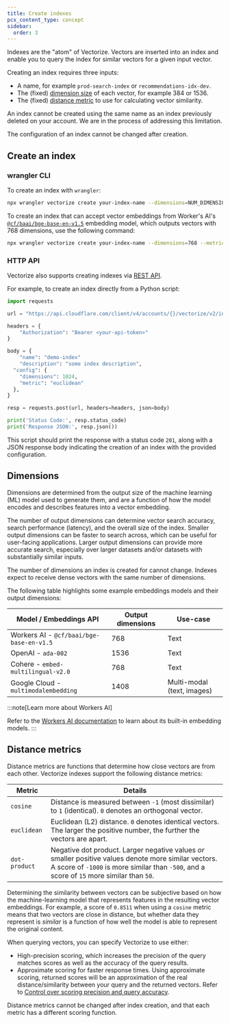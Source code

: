 ```yaml
---
title: Create indexes
pcx_content_type: concept
sidebar:
  order: 3
---
```



Indexes are the "atom" of Vectorize. Vectors are inserted into an index and enable you to query the index for similar vectors for a given input vector.

Creating an index requires three inputs:

- A name, for example `prod-search-index` or `recommendations-idx-dev`.
- The (fixed) [dimension size](#dimensions) of each vector, for example 384 or 1536.
- The (fixed) [distance metric](#distance-metrics) to use for calculating vector similarity.

An index cannot be created using the same name as an index previously deleted on your account. We are in the process of addressing this limitation.

The configuration of an index cannot be changed after creation.

## Create an index

### wrangler CLI

<Render file="vectorize-wrangler-version" />

<Render file="vectorize-legacy" />

To create an index with `wrangler`:

```sh
npx wrangler vectorize create your-index-name --dimensions=NUM_DIMENSIONS --metric=SELECTED_METRIC
```

To create an index that can accept vector embeddings from Worker's AI's [`@cf/baai/bge-base-en-v1.5`](/workers-ai/models/#text-embeddings) embedding model, which outputs vectors with 768 dimensions, use the following command:

```sh
npx wrangler vectorize create your-index-name --dimensions=768 --metric=cosine
```

### HTTP API

Vectorize also supports creating indexes via [REST API](/api/resources/vectorize/subresources/indexes/methods/create/).

For example, to create an index directly from a Python script:

```py
import requests

url = "https://api.cloudflare.com/client/v4/accounts/{}/vectorize/v2/indexes".format("your-account-id")

headers = {
    "Authorization": "Bearer <your-api-token>"
}

body = {
	"name": "demo-index"
	"description": "some index description",
  "config": {
    "dimensions": 1024,
    "metric": "euclidean"
  },
}

resp = requests.post(url, headers=headers, json=body)

print('Status Code:', resp.status_code)
print('Response JSON:', resp.json())
```

This script should print the response with a status code `201`, along with a JSON response body indicating the creation of an index with the provided configuration.

## Dimensions

Dimensions are determined from the output size of the machine learning (ML) model used to generate them, and are a function of how the model encodes and describes features into a vector embedding.

The number of output dimensions can determine vector search accuracy, search performance (latency), and the overall size of the index. Smaller output dimensions can be faster to search across, which can be useful for user-facing applications. Larger output dimensions can provide more accurate search, especially over larger datasets and/or datasets with substantially similar inputs.

The number of dimensions an index is created for cannot change. Indexes expect to receive dense vectors with the same number of dimensions.

The following table highlights some example embeddings models and their output dimensions:

| Model / Embeddings API                   | Output dimensions | Use-case                   |
| ---------------------------------------- | ----------------- | -------------------------- |
| Workers AI - `@cf/baai/bge-base-en-v1.5` | 768               | Text                       |
| OpenAI - `ada-002`                       | 1536              | Text                       |
| Cohere - `embed-multilingual-v2.0`       | 768               | Text                       |
| Google Cloud - `multimodalembedding`     | 1408              | Multi-modal (text, images) |

:::note[Learn more about Workers AI]

Refer to the [Workers AI documentation](/workers-ai/models/#text-embeddings) to learn about its built-in embedding models.
:::

## Distance metrics

Distance metrics are functions that determine how close vectors are from each other. Vectorize indexes support the following distance metrics:

| Metric        | Details                                                                                                                                                                                            |
| ------------- | -------------------------------------------------------------------------------------------------------------------------------------------------------------------------------------------------- |
| `cosine`      | Distance is measured between `-1` (most dissimilar) to `1` (identical). `0` denotes an orthogonal vector.                                                                                          |
| `euclidean`   | Euclidean (L2) distance. `0` denotes identical vectors. The larger the positive number, the further the vectors are apart.                                                                         |
| `dot-product` | Negative dot product. Larger negative values _or_ smaller positive values denote more similar vectors. A score of `-1000` is more similar than `-500`, and a score of `15` more similar than `50`. |

Determining the similarity between vectors can be subjective based on how the machine-learning model that represents features in the resulting vector embeddings. For example, a score of `0.8511` when using a `cosine` metric means that two vectors are close in distance, but whether data they represent is _similar_ is a function of how well the model is able to represent the original content.

When querying vectors, you can specify Vectorize to use either:

- High-precision scoring, which increases the precision of the query matches scores as well as the accuracy of the query results.
- Approximate scoring for faster response times. Using approximate scoring, returned scores will be an approximation of the real distance/similarity between your query and the returned vectors. Refer to [Control over scoring precision and query accuracy](/vectorize/best-practices/query-vectors/#control-over-scoring-precision-and-query-accuracy).

Distance metrics cannot be changed after index creation, and that each metric has a different scoring function.
